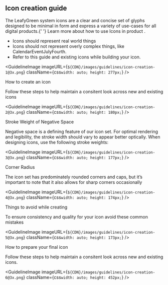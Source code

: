 
<H2>Icon creation guide</H2>

<Body
  className={css`
    margin-top: 24px;
  `}
>
  The LeafyGreen system icons are a clear and concise set of glyphs designed to
  be minimal in form and express a variety of use-cases for all digital
  products.{' '}
  <Link
    className={css`
      display: inline;
    `}
    href="https://www.mongodb.design/component/icon/guidelines/"
  >
    Learn more about how to use Icons in product
  </Link>
  .
</Body>

<Body>
  <ul>
    <li>Icons should represent real world things</li>
    <li>
      Icons should not represent overly complex things, like
      CalendarEventJulyFourth.
    </li>
    <li>Refer to this guide and existing icons while building your icon.</li>
  </ul>
</Body>

<GuidelineImage
  imageURL={`${CDN}/images/guidelines/icon-creation-1@3x.png`}
  className={css`
    width: auto;
    height: 277px;
  `}
/>

<Subtitle>How to create an icon</Subtitle>
<Body>
  Follow these steps to help maintain a consitent look across new and existing
  icons
</Body>

<GuidelineImage
  imageURL={`${CDN}/images/guidelines/icon-creation-2@3x.png`}
  className={css`
    width: auto;
    height: 180px;
  `}
/>

<Subtitle>Stroke Weight of Negative Space</Subtitle>
<Body>
  Negative space is a defining feature of our icon set. For optimal rendering
  and legibility, the stroke width should vary to appear better optically. When
  designing icons, use the following stroke weights:
</Body>

<GuidelineImage
  imageURL={`${CDN}/images/guidelines/icon-creation-3@3x.png`}
  className={css`
    width: auto;
    height: 177px;
  `}
/>

<Subtitle>Corner Radius</Subtitle>
<Body>
  The icon set has predominately rounded corners and caps, but it’s important to
  note that it also allows for sharp corners occasionally
</Body>

<GuidelineImage
  imageURL={`${CDN}/images/guidelines/icon-creation-4@3x.png`}
  className={css`
    width: auto;
    height: 174px;
  `}
/>

<Subtitle>Things to avoid while creating</Subtitle>
<Body>
  To ensure consistency and quality for your icon avoid these common mistakes
</Body>

<GuidelineImage
  imageURL={`${CDN}/images/guidelines/icon-creation-5@3x.png`}
  className={css`
    width: auto;
    height: 173px;
  `}
/>

<Subtitle>How to prepare your final icon</Subtitle>
<Body>
  Follow these steps to help maintain a consitent look across new and existing
  icons.
</Body>

<GuidelineImage
  imageURL={`${CDN}/images/guidelines/icon-creation-6@3x.png`}
  className={css`
    width: auto;
    height: 452px;
  `}
/>
